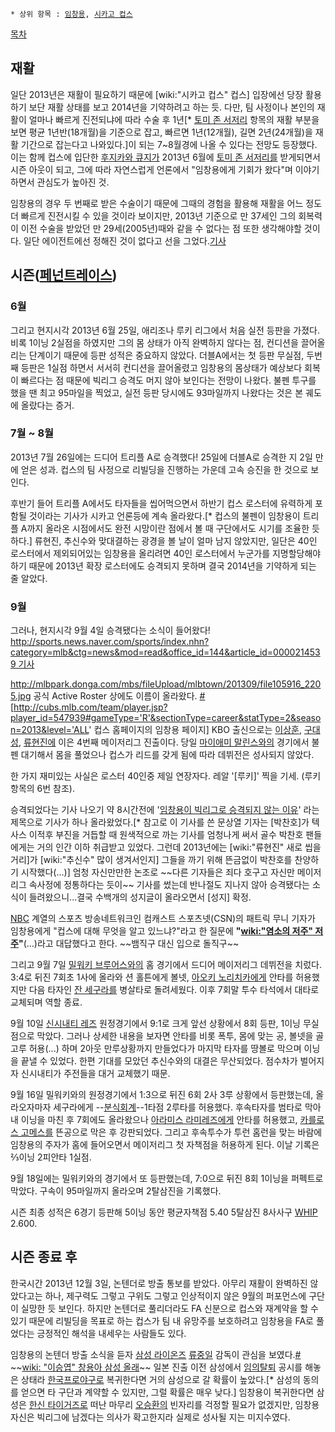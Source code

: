  * 상위 항목 : [[임창용]], [[시카고 컵스]]

[[목차]]
== 재활 ==
일단 2013년은 재활이 필요하기 때문에 [wiki:"시카고 컵스" 컵스] 입장에선 당장 활용하기 보단 재활 상태를 보고 2014년을 기약하려고 하는 듯. 다만, 팀 사정이나 본인의 재활이 얼마나 빠르게 진전되냐에 따라 수술 후 1년[* [[토미 존 서저리]] 항목의 재활 부분을 보면 평균 1년반(18개월)을 기준으로 잡고, 빠르면 1년(12개월), 길면 2년(24개월)을 재활 기간으로 잡는다고 나와있다.]이 되는 7~8월경에 나올 수 있다는 전망도 등장했다. 이는 함께 컵스에 입단한 [[후지카와 큐지]]가 2013년 6월에 [[토미 존 서저리]]를 받게되면서 시즌 아웃이 되고, 그에 따라 자연스럽게 언론에서 "임창용에게 기회가 왔다"며 이야기하면서 관심도가 높아진 것.

임창용의 경우 두 번째로 받은 수술이기 때문에 그때의 경험을 활용해 재활을 어느 정도 더 빠르게 진전시킬 수 있을 것이라 보이지만, 2013년 기준으로 만 37세인 그의 회복력이 이전 수술을 받았던 만 29세(2005년)때와 같을 수 없다는 점 또한 생각해야할 것이다. 일단 에이전트에선 정해진 것이 없다고 선을 그었다.[http://sports.news.naver.com/sports/index.nhn?category=worldbaseball&ctg=news&mod=read&office_id=410&article_id=0000082146 기사]

== 시즌([[페넌트레이스]]) ==
=== 6월 ===
그리고 현지시각 2013년 6월 25일, 애리조나 루키 리그에서 처음 실전 등판을 가졌다. 비록 1이닝 2실점을 하였지만 그의 몸 상태가 아직 완벽하지 않다는 점, 컨디션을 끌어올리는 단계이기 때문에 등판 성적은 중요하지 않았다. 더블A에서는 첫 등판 무실점, 두번째 등판은 1실점 하면서 서서히 컨디션을 끌어올렸고 임창용의 몸상태가 예상보다 회복이 빠르다는 점 때문에 빅리그 승격도 머지 않아 보인다는 전망이 나왔다. 불펜 투구를 했을 땐 최고 95마일을 찍었고, 실전 등판 당시에도 93마일까지 나왔다는 것은 본 궤도에 올랐다는 증거.

=== 7월 ~ 8월 ===
2013년 7월 26일에는 드디어 트리플 A로 승격했다! 25일에 더블A로 승격한 지 2일 만에 얻은 성과. 컵스의 팀 사정으로 리빌딩을 진행하는 가운데 고속 승진을 한 것으로 보인다.

후반기 들어 트리플 A에서도 타자들을 씹어먹으면서 하반기 컵스 로스터에 유력하게 포함될 것이라는 기사가 시카고 언론등에 계속 올라왔다.[* 컵스의 불펜이 임창용이 트리플 A까지 올라온 시점에서도 완전 시망이란 점에서 볼 때 구단에서도 시기를 조율한 듯하다.] 류현진, 추신수와 맞대결하는 광경을 볼 날이 얼마 남지 않았지만, 일단은 40인 로스터에서 제외되어있는 임창용을 올리려면 40인 로스터에서 누군가를 지명할당해야 하기 때문에 2013년 확장 로스터에도 승격되지 못하며 결국 2014년을 기약하게 되는 줄 알았다.

=== 9월 ===
그러나, 현지시각 9월 4일 승격됐다는 소식이 들어왔다! [[http://sports.news.naver.com/sports/index.nhn?category=mlb&ctg=news&mod=read&office_id=144&article_id=0000214539 기사]] 

http://mlbpark.donga.com/mbs/fileUpload/mlbtown/201309/file105916_2205.jpg
공식 Active Roster 상에도 이름이 올라왔다. [http://mlbpark.donga.com/mbs/articleV.php?mbsC=mlbtown&mbsIdx=105916 #] [http://cubs.mlb.com/team/player.jsp?player_id=547939#gameType='R'&sectionType=career&statType=2&season=2013&level='ALL' 컵스 홈페이지의 임창용 페이지] KBO 출신으로는 [[이상훈]], [[구대성]], [[류현진]]에 이은 4번째 메이저리그 진출이다. 당일 [[마이애미 말린스]]와의 경기에서 불펜 대기해서 몸을 풀었으나 컵스가 리드를 갖게 됨에 따라 데뷔전은 성사되지 않았다.

한 가지 재미있는 사실은 로스터 40인중 제일 연장자다. 레알 '[루키]' 찍을 기세. (루키 항목의 6번 참조).

승격되었다는 기사 나오기 약 8시간전에 '[http://sports.media.daum.net/worldbaseball/news/mlb/breaking/view.html?newsid=20130904170405821 임창용이 빅리그로 승격되지 않는 이유]' 라는 제목으로 기사가 하나 올라왔었다.[* 참고로 이 기사를 쓴 문상열 기자는 [박찬호]가 텍사스 이적후 부진을 거듭할 때 원색적으로 까는 기사를 엄청나게 써서 골수 박찬호 팬들에게는 거의 인간 이하 취급받고 있었다. 그런데 2013년에는  [wiki:"류현진" 새로 씹을거리]가 [wiki:"추신수" 많이 생겨서인지] 그들을 까기 위해 뜬금없이 박찬호를 찬양하기 시작했다(...)] 엄청 자신만만한 논조로 ~~다른 기자들은 죄다 호구고 자신만 메이저리그 속사정에 정통하다는 듯이~~ 기사를 썼는데 반나절도 지나지 않아 승격됐다는 소식이 들려왔으니...결국 수백개의 성지글이 올라오면서 [성지] 확정.

[[NBC]] 계열의 스포츠 방송네트워크인 컴캐스트 스포츠넷(CSN)의 패트릭 무니 기자가 임창용에게 "컵스에 대해 무엇을 알고 있느냐?"라고 한 질문에 '''"[[wiki:"염소의 저주" 저주]]"'''(…)라고 대답했다고 한다. ~~뱀직구 대신 입으로 돌직구~~

그리고 9월 7일 [[밀워키 브루어스]]와의 홈 경기에서 드디어 메이저리그 데뷔전을 치렀다. 3:4로 뒤진 7회초 1사에 올라와 션 홀튼에게 볼넷, [[아오키 노리치카]]에게 안타를 허용했지만 다음 타자인 [[잔 세구라]]를 병살타로 돌려세웠다. 이후 7회말 투수 타석에서 대타로 교체되며 역할 종료.

9월 10일 [[신시내티 레즈]] 원정경기에서 9:1로 크게 앞선 상황에서 8회 등판, 1이닝 무실점으로 막았다. 그러나 상세한 내용을 보자면 안타를 비롯 폭투, 몸에 맞는 공, 볼넷을 골고루 허용(...) 하며 2아웃 만루상황까지 만들었다가 마지막 타자를 땅볼로 막으며 이닝을 끝낼 수 있었다. 
한편 기대를 모았던 추신수와의 대결은 무산되었다. 점수차가 벌어지자 신시내티가 주전들을 대거 교체했기 때문.

9월 16일 밀워키와의 원정경기에서 1:3으로 뒤진 6회 2사 3루 상황에서 등판했는데, 올라오자마자 세구라에게 --[[분식회계]]--1타점 2루타를 허용했다. 후속타자를 범타로 막아내 이닝을 마친 후 7회에도 올라왔으나 [[아라미스 라미레즈]]에게 안타를 허용했고, [[카를로스 고메스]]를 뜬공으로 막은 후 강판되었다. 그리고 후속투수가 투런 홈런을 맞는 바람에 임창용의 주자가 홈에 들어오면서 메이저리그 첫 자책점을 허용하게 된다. 이날 기록은 ⅔이닝 2피안타 1실점.

9월 18일에는 밀워키와의 경기에서 또 등판했는데, 7:0으로 뒤진 8회 1이닝을 퍼펙트로 막았다. 구속이 95마일까지 올라오며 2탈삼진을 기록했다.

시즌 최종 성적은 6경기 등판해 5이닝 동안 평균자책점 5.40 5탈삼진 8사사구 [[WHIP]] 2.600.

== 시즌 종료 후 ==
한국시간 2013년 12월 3일, 논텐더로 방출 통보를 받았다. 아무리 재활이 완벽하진 않았다고는 하나, 제구력도 그렇고 구위도 그렇고 인상적이지 않은 9월의 퍼포먼스에 구단이 실망한 듯 보인다. 하지만 논텐더로 풀리더라도 FA 신분으로 컵스와 재계약을 할 수 있기 때문에 리빌딩을 목표로 하는 컵스가 팀 내 유망주를 보호하려고 임창용을 FA로 풀었다는 긍정적인 해석을 내세우는 사람들도 있다.

임창용의 논텐더 방출 소식을 듣자 [[삼성 라이온즈]] [[류중일]] 감독이 관심을 보였다.[http://sports.news.naver.com/sports/index.nhn?category=baseball&ctg=news&mod=read&office_id=018&article_id=0002891696 #] ~~[[wiki: "이승엽" 창용아 삼성 올래]]~~ 일본 진출 이전 삼성에서 [[임의탈퇴]] 공시를 해놓은 상태라 [[한국프로야구]]로 복귀한다면 거의 삼성으로 갈 확률이 높았다.[* 삼성의 동의를 얻으면 타 구단과 계약할 수 있지만, 그럴 확률은 매우 낮다.] 임창용이 복귀한다면 삼성은 [[한신 타이거즈]]로 떠난 마무리 [[오승환]]의 빈자리를 걱정할 필요가 없겠지만, 임창용 자신은 빅리그에 남겠다는 의사가 확고한지라 실제로 성사될 지는 미지수였다.
